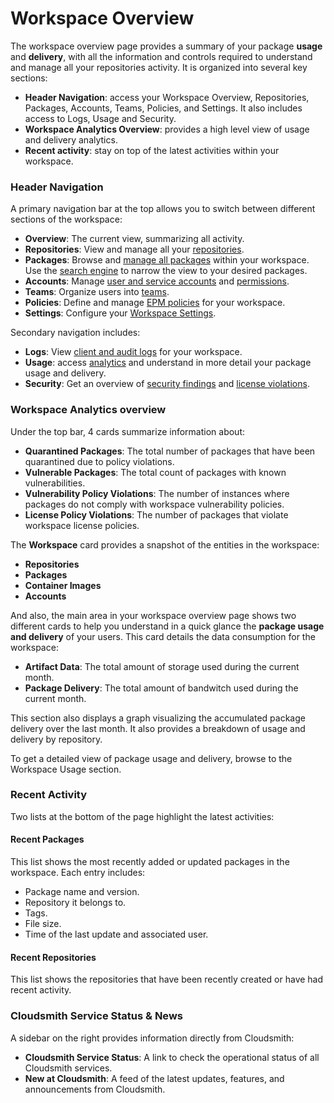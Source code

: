 

# Workspace Overview

The workspace overview page provides a summary of your package **usage** and **delivery**, with all the information and controls required to understand and manage all your repositories activity. It is organized into several key sections:
- **Header Navigation**: access your Workspace Overview, Repositories, Packages, Accounts, Teams, Policies, and Settings. It also includes access to Logs, Usage and Security.
- **Workspace Analytics Overview**: provides a high level view of usage and delivery analytics.
- **Recent activity**: stay on top of the latest activities within your workspace.

<BlockImage src={overview} alt=""></BlockImage>

### Header Navigation

A primary navigation bar at the top allows you to switch between different sections of the workspace:

- **Overview**: The current view, summarizing all activity.
- **Repositories**: View and manage all your [repositories](/repositories).
- **Packages**: Browse and [manage all packages](/artifact-management/) within your workspace. Use the [search engine](/artifact-management/search-filter-sort-packages) to narrow the view to your desired packages.
- **Accounts**: Manage [user and service accounts](/accounts-and-teams/) and [permissions](/workspaces/privileges).
- **Teams**: Organize users into [teams](/accounts-and-teams/teams).
- **Policies**: Define and manage [EPM policies](/supply-chain-security/epm) for your workspace.
- **Settings**: Configure your [Workspace Settings](./workspace-settings).

Secondary navigation includes:
- **Logs**: View [client and audit logs](/logs-and-observability) for your workspace.
- **Usage**: access [analytics](/logs-and-observability/usage) and understand in more detail your package usage and delivery.
- **Security**: Get an overview of [security findings](/supply-chain-security) and [license violations](/policy-management/license-compliance).

### Workspace Analytics overview

Under the top bar, 4 cards summarize information about:
- **Quarantined Packages**: The total number of packages that have been quarantined due to policy violations.
- **Vulnerable Packages**: The total count of packages with known vulnerabilities.
- **Vulnerability Policy Violations**: The number of instances where packages do not comply with workspace vulnerability policies.
- **License Policy Violations**: The number of packages that violate workspace license policies.

The **Workspace** card provides a snapshot of the entities in the workspace:
- **Repositories**
- **Packages**
- **Container Images**
- **Accounts**

And also, the main area in your workspace overview page shows two different cards to help you understand in a quick glance the **package usage and delivery** of your users. This card details the data consumption for the workspace:
- **Artifact Data**: The total amount of storage used during the current month.
- **Package Delivery**: The total amount of bandwitch used during the current month.

This section also displays a graph visualizing the accumulated package delivery over the last month. It also provides a breakdown of usage and delivery by repository. 

To get a detailed view of package usage and delivery, browse to the Workspace Usage section.

### Recent Activity

Two lists at the bottom of the page highlight the latest activities:

#### Recent Packages
This list shows the most recently added or updated packages in the workspace. Each entry includes:
- Package name and version.
- Repository it belongs to.
- Tags.
- File size.
- Time of the last update and associated user.

#### Recent Repositories

This list shows the repositories that have been recently created or have had recent activity.

### Cloudsmith Service Status & News

A sidebar on the right provides information directly from Cloudsmith:
- **Cloudsmith Service Status**: A link to check the operational status of all Cloudsmith services.
- **New at Cloudsmith**: A feed of the latest updates, features, and announcements from Cloudsmith.